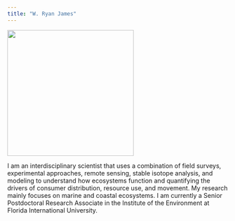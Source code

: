 ```yaml
---
title: "W. Ryan James"
---
```


![](JamesPic.png){width="3in"}

I am an interdisciplinary scientist that uses a combination of field surveys, experimental approaches, remote sensing, stable isotope analysis, and modeling to understand how ecosystems function and quantifying the drivers of consumer distribution, resource use, and movement. My research mainly focuses on marine and coastal ecosystems. I am currently a Senior Postdoctoral Research Associate in the Institute of the Environment at Florida International University.



